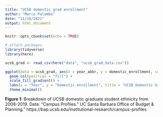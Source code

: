 ```yaml
---
title: "UCSB domestic grad enrollment"
author: "Marco Palombo"
date: "11/16/2021"
output: html_document
---
```


```r
knitr::opts_chunk$set(echo = TRUE)

# attach packages
library(tidyverse)
library(here)

```

```r
ucsb_grad <- read_csv(here("data", "ucsb_grad_data.csv"))
```

```r
ggplot(data = ucsb_grad, aes(x = year_abbr, y = domestic_enrollment, color = ethnicity)) +
  geom_col(position = "fill") +
  scale_fill_gradient() +
  labs(x = "Year", y = "Domestic enrollment", title = "UCSB Domestic Graduate Student Ethnicity") +
  theme_minimal()
```

**Figure 1:** Breakdown of UCSB domestic graduate student ethnicity from 2008-2019.
Data: "Campus Profiles." UC Santa Barbara Office of Budget & Planning." https://bap.ucsb.edu/institutional-research/campus-profiles 
